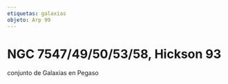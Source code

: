 ```yaml
---
etiquetas: galaxias
objeto: Arp 99
---
```


# NGC 7547/49/50/53/58, Hickson 93

<Imagen
  src="registro/arp-99_20121200_1_arp99.jpg"
  fecha="20121200"
/>

 conjunto de Galaxias en Pegaso